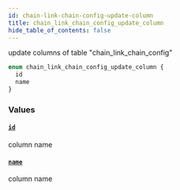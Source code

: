 ```yaml
---
id: chain-link-chain-config-update-column
title: chain_link_chain_config_update_column
hide_table_of_contents: false
---
```


update columns of table "chain_link_chain_config"

```graphql
enum chain_link_chain_config_update_column {
  id
  name
}
```

### Values

#### [`id`](#)

column name

#### [`name`](#)

column name

